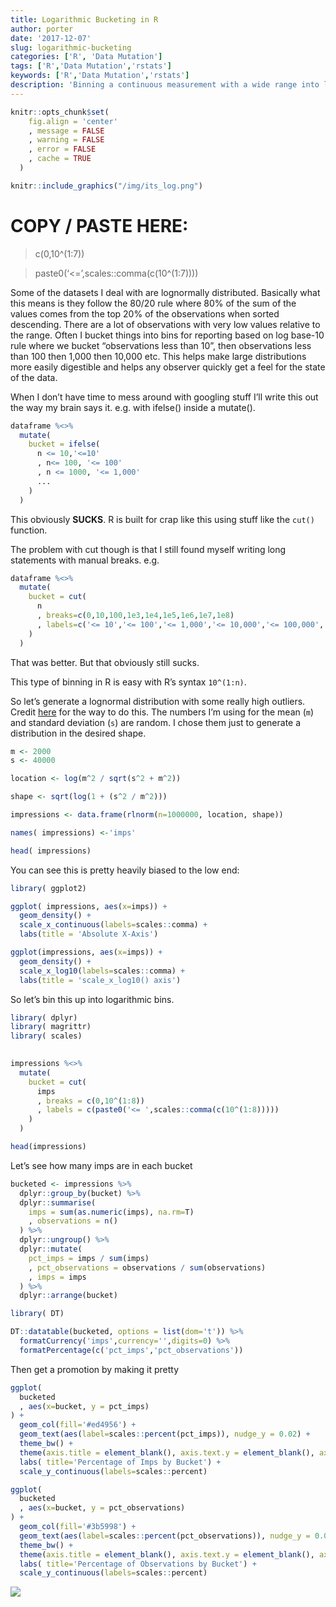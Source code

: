 ```yaml
---
title: Logarithmic Bucketing in R
author: porter
date: '2017-12-07'
slug: logarithmic-bucketing
categories: ['R', 'Data Mutation']
tags: ['R','Data Mutation','rstats']
keywords: ['R','Data Mutation','rstats']
description: 'Binning a continuous measurement with a wide range into logarithmic buckets'
---
```


```r

knitr::opts_chunk$set(
    fig.align = 'center'
    , message = FALSE
    , warning = FALSE
    , error = FALSE
    , cache = TRUE
  )

```

```r

knitr::include_graphics("/img/its_log.png")

```


<h1>COPY / PASTE HERE: </h1>

> c(0,10^(1:7))

> paste0('<= ',scales::comma(c(10^(1:7))))

Some of the datasets I deal with are lognormally distributed. Basically what this means is they follow the 80/20 rule where 80% of the sum of the values comes from the top 20% of the observations when sorted descending. There are a lot of observations with very low values relative to the range. Often I bucket things into bins for reporting based on log base-10 rule where we bucket "observations less than 10", then observations less than 100 then 1,000 then 10,000 etc. This helps make large distributions more easily digestible and helps any observer quickly get a feel for the state of the data.

When I don't have time to mess around with googling stuff I'll write this out the way my brain says it. e.g. with ifelse() inside a mutate().

```r
dataframe %<>%
  mutate(
    bucket = ifelse(
      n <= 10,'<=10'
      , n<= 100, '<= 100'
      , n <= 1000, '<= 1,000'
      ...
    )
  )
```

This obviously **SUCKS**. R is built for crap like this using stuff like the `cut()` function.

The problem with cut though is that I still found myself writing long statements with manual breaks. e.g.

```r
dataframe %<>%
  mutate(
    bucket = cut(
      n
      , breaks=c(0,10,100,1e3,1e4,1e5,1e6,1e7,1e8)
      , labels=c('<= 10','<= 100','<= 1,000','<= 10,000','<= 100,000','<= 1,000,000','<= 10,000,000','<= 100,000,000')
    )
  )
```

That was better. But that obviously still sucks.

This type of binning in R is easy with R's syntax `10^(1:n)`.

So let's generate a lognormal distribution with some really high outliers. Credit [here](https://msalganik.wordpress.com/2017/01/21/making-sense-of-the-rlnorm-function-in-r/) for the way to do this. The numbers I'm using for the mean (`m`) and standard deviation (`s`) are random. I chose them just to generate a distribution in the desired shape.

```r

m <- 2000
s <- 40000

location <- log(m^2 / sqrt(s^2 + m^2))

shape <- sqrt(log(1 + (s^2 / m^2)))

impressions <- data.frame(rlnorm(n=1000000, location, shape))

names( impressions) <-'imps'

head( impressions)

```

You can see this is pretty heavily biased to the low end:

```r

library( ggplot2)

ggplot( impressions, aes(x=imps)) +
  geom_density() +
  scale_x_continuous(labels=scales::comma) +
  labs(title = 'Absolute X-Axis')

ggplot(impressions, aes(x=imps)) +
  geom_density() +
  scale_x_log10(labels=scales::comma) +
  labs(title = 'scale_x_log10() axis')

```

So let's bin this up into logarithmic bins.

```r
library( dplyr)
library( magrittr)
library( scales)

 
impressions %<>%
  mutate(
    bucket = cut(
      imps
      , breaks = c(0,10^(1:8))
      , labels = c(paste0('<= ',scales::comma(c(10^(1:8)))))
    )
  )

head(impressions)
```

Let's see how many imps are in each bucket

```r

bucketed <- impressions %>% 
  dplyr::group_by(bucket) %>% 
  dplyr::summarise(
    imps = sum(as.numeric(imps), na.rm=T)
    , observations = n()
  ) %>%
  dplyr::ungroup() %>% 
  dplyr::mutate(
    pct_imps = imps / sum(imps)
    , pct_observations = observations / sum(observations)
    , imps = imps
  ) %>%
  dplyr::arrange(bucket)

library( DT)

DT::datatable(bucketed, options = list(dom='t')) %>% 
  formatCurrency('imps',currency='',digits=0) %>% 
  formatPercentage(c('pct_imps','pct_observations'))

```

Then get a promotion by making it pretty

```r

ggplot(
  bucketed
  , aes(x=bucket, y = pct_imps)
) +
  geom_col(fill='#ed4956') +
  geom_text(aes(label=scales::percent(pct_imps)), nudge_y = 0.02) +
  theme_bw() +
  theme(axis.title = element_blank(), axis.text.y = element_blank(), axis.ticks.y = element_blank()) +
  labs( title='Percentage of Imps by Bucket') +
  scale_y_continuous(labels=scales::percent)

```

```r

ggplot(
  bucketed
  , aes(x=bucket, y = pct_observations)
) +
  geom_col(fill='#3b5998') +
  geom_text(aes(label=scales::percent(pct_observations)), nudge_y = 0.02) +
  theme_bw() +
  theme(axis.title = element_blank(), axis.text.y = element_blank(), axis.ticks.y = element_blank()) +
  labs( title='Percentage of Observations by Bucket') +
  scale_y_continuous(labels=scales::percent)


```



<img src='https://i.imgur.com/yRUGCRo.gif' />







